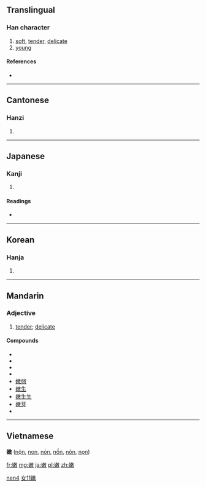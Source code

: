 ==Translingual==

===Han character===
{{Han char|rn=38|rad=女|as=11|sn=14|four=4844<sub>0</sub>|canj=女木中大 (VDLK)|ids=⿰[[女]][[敕]]}}

# [[soft]], [[tender]], [[delicate]]
# [[young]]

====References====
* {{Han ref|kx=0270.110|dkj=06666|dj=0538.070|hdz=21075.150|uh=5AE9|ud=23273|bh=B9E0|bd=47584}}

----

==Cantonese==

===Hanzi===
{{yue-hanzi|jyut=|y=nyun6}}

# {{defn|lang=yue|sort=女11}}

----

==Japanese==

===Kanji===
{{ja-kanji|grade=|rs=女11}}

# {{defn|lang=ja|sort=女11}}

====Readings====
* {{ja-readings|on=[[どん]] (don), [[のん]] (non), [[ぜん]] (zen)|kun=[[わかい]] (wakai)}}

----

==Korean==

===Hanja===
{{ko-hanja|hangeul=눈|rv=nun|mr=nun}}

# {{defn|lang=ko|sort=女11}}

----

==Mandarin==

===Adjective===
{{cmn-adj|ts|pin=nèn|pint=nen4|rs=女11}}

# [[tender]]; [[delicate]]

====Compounds====
* {{zh-ts|嫩紅|嫩红}}
* {{zh-ts|嫩黃|嫩黄}}
* {{zh-ts|嫩綠|嫩绿}}
* {{zh-ts|嫩氣|嫩气}}
* [[嫩弱]]
* [[嫩生]]
* [[嫩生生]]
* [[嫩芽]]
* {{zh-ts|嫩葉|嫩叶}}

[[Category:zh-cn:Intermediate Mandarin|nen4]]
[[Category:zh-tw:Intermediate Mandarin|女11嫩]]

----

==Vietnamese==
'''嫩''' ([[nộn]], [[non]], [[nỏn]], [[nồn]], [[nõn]], [[nọn]])

[[fr:嫩]]
[[mg:嫩]]
[[ja:嫩]]
[[pl:嫩]]
[[zh:嫩]]